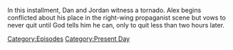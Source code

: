 {{DEFAULTSORT:
    #_EPISODE_0866:November 1, 2023
}}{{Episode
    | title           = November 1, 2023
    | caption         = Listen to this episode on [https://knowledgefight.libsyn.com/866-november-1-2023 Libsyn] [None Spotify], Read the [[Transcript/866: November 1, 2023|Unofficial Transcript]]
    | episodeNumber   = 866
    | length          = 02:07:19
    | airDate         = November 3, 2023
    | coverageDate    = November 1, 2023
    | episodeType     = [[:Category:Present Day|Present Day]]
    | appearance      = [[Michelle Obama]], [[Nick Fuentes]], [[Tucker Carlson]], [[DJ Danarchy]], [[Joel Gilbert]], [[Nigel Farage]]
    | previousEpisode = [[865: Chatting with Anna Merlan]]
    | nextEpisode     = [[867: Stern Vs. Jones]]
}}

{{Stub}}

In this installment, Dan and Jordan witness a tornado.  Alex begins conflicted about his place in the right-wing propaganist scene but vows to never quit until God tells him he can, only to quit less than two hours later.

[[Category:Episodes]]
[[Category:Present Day]]
